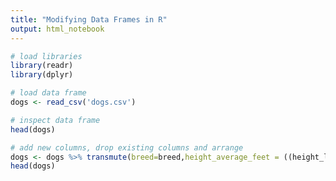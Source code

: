 ```yaml
---
title: "Modifying Data Frames in R"
output: html_notebook
---
```


```r
# load libraries
library(readr)
library(dplyr)
```

```r
# load data frame
dogs <- read_csv('dogs.csv')
```

```r
# inspect data frame
head(dogs)
```

```r
# add new columns, drop existing columns and arrange
dogs <- dogs %>% transmute(breed=breed,height_average_feet = ((height_low_inches + height_high_inches)/2)/12, popularity_change_15_to_16 = rank_2016 - rank_2015) %>% arrange(desc(popularity_change_15_to_16))
head(dogs) 





```